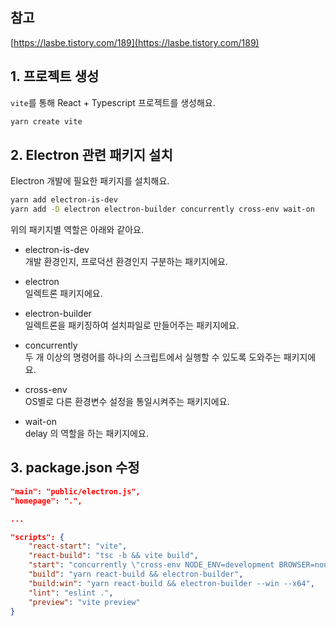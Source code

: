 ## 참고

[https://lasbe.tistory.com/189](https://lasbe.tistory.com/189)

## 1. 프로젝트 생성

`vite`를 통해 React + Typescript 프로젝트를 생성해요.

```bash
yarn create vite
```

## 2. Electron 관련 패키지 설치

Electron 개발에 필요한 패키지를 설치해요.

```bash
yarn add electron-is-dev
yarn add -D electron electron-builder concurrently cross-env wait-on 
```

위의 패키지별 역할은 아래와 같아요.

- electron-is-dev<br/>
개발 환경인지, 프로덕션 환경인지 구분하는 패키지에요.

- electron<br/>
일렉트론 패키지에요.

- electron-builder<br/>
일렉트론을 패키징하여 설치파일로 만들어주는 패키지에요.

- concurrently<br/>
두 개 이상의 명령어를 하나의 스크립트에서 실행할 수 있도록 도와주는 패키지에요.

- cross-env<br/>
OS별로 다른 환경변수 설정을 통일시켜주는 패키지에요.

- wait-on<br/>
delay 의 역할을 하는 패키지에요.

## 3. package.json 수정

```json
"main": "public/electron.js",
"homepage": ".",

...

"scripts": {
    "react-start": "vite",
    "react-build": "tsc -b && vite build",
    "start": "concurrently \"cross-env NODE_ENV=development BROWSER=none yarn react-start\" \"wait-on http://localhost:5173 && electron .\"",
    "build": "yarn react-build && electron-builder",
    "build:win": "yarn react-build && electron-builder --win --x64",
    "lint": "eslint .",
    "preview": "vite preview"
}
```
